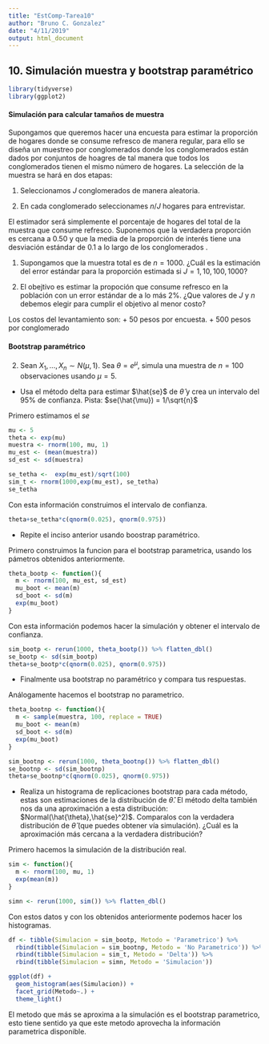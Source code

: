 ```yaml
---
title: "EstComp-Tarea10"
author: "Bruno C. Gonzalez"
date: "4/11/2019"
output: html_document
---
```


## 10. Simulación muestra y bootstrap paramétrico

```r
library(tidyverse)
library(ggplot2)
```


#### Simulación para calcular tamaños de muestra

Supongamos que queremos hacer una encuesta para estimar la proporción de hogares donde se consume refresco de manera regular, para ello se diseña un muestreo por conglomerados donde los conglomerados están dados por conjuntos de hoagres de tal manera que todos los conglomerados tienen el mismo número de hogares. La selección de la muestra se hará en dos etapas:
    
1. Seleccionamos $J$ conglomerados de manera aleatoria.

2. En cada conglomerado seleccionames $n/J$ hogares para entrevistar.

El estimador será simplemente el porcentaje de hogares del total 
de la muestra que consume refresco. Suponemos que la verdadera proporción es 
cercana a $0.50$ y que la media de la proporción de interés tiene una desviación 
estándar de $0.1$ a lo largo de los conglomerados .

1. Supongamos que la muestra total es de $n=1000$. ¿Cuál es la estimación del 
error estándar para la proporción estimada si $J=1,10,100,1000$?

2. El obejtivo es estimar la propoción que consume refresco en la población con 
un error estándar de a lo más $2\%$. ¿Que valores de $J$ y $n$ debemos elegir para
cumplir el objetivo al menor costo?

Los costos del levantamiento son: 
    + $50$ pesos por encuesta.
    + $500$ pesos por conglomerado
   
#### Bootstrap paramétrico

2. Sean $X_1,...,X_n \sim N(\mu, 1)$. Sea $\theta = e^{\mu}$, simula una muestra de $n=100$ observaciones usando $\mu=5$.

  + Usa el método delta para estimar $\hat{se}$ de $\hat{\theta}$ y crea un intervalo del $95\%$ de confianza. Pista: $se(\hat{\mu}) = 1/\sqrt{n}$

Primero estimamos el *se*
```r
mu <- 5
theta <- exp(mu)
muestra <- rnorm(100, mu, 1)
mu_est <- (mean(muestra))
sd_est <- sd(muestra)

se_tetha <-  exp(mu_est)/sqrt(100)
sim_t <- rnorm(1000,exp(mu_est), se_tetha)
se_tetha
```
  
Con esta información construimos el intervalo de confianza.

```r
theta+se_tetha*c(qnorm(0.025), qnorm(0.975))
```

  + Repite el inciso anterior usando boostrap paramétrico.
 
 
Primero construimos la funcion para el bootstrap parametrica, usando los pámetros obtenidos anteriormente. 
```r
theta_bootp <- function(){
  m <- rnorm(100, mu_est, sd_est)
  mu_boot <- mean(m)
  sd_boot <- sd(m)
  exp(mu_boot)
}
```
  
Con esta información podemos hacer la simulación y obtener el intervalo de confianza.

```r
sim_bootp <- rerun(1000, theta_bootp()) %>% flatten_dbl()
se_bootp <- sd(sim_bootp)
theta+se_bootp*c(qnorm(0.025), qnorm(0.975))
```

  
  + Finalmente usa bootstrap no paramétrico y compara tus respuestas.
  

Análogamente hacemos el bootstrap no parametrico.

```r
theta_bootnp <- function(){
  m <- sample(muestra, 100, replace = TRUE)
  mu_boot <- mean(m)
  sd_boot <- sd(m)
  exp(mu_boot)
}

sim_bootnp <- rerun(1000, theta_bootnp()) %>% flatten_dbl()
se_bootnp <- sd(sim_bootnp)
theta+se_bootnp*c(qnorm(0.025), qnorm(0.975))
```

  + Realiza un histograma de replicaciones bootstrap para cada método, estas son  estimaciones de la distribución de $\hat{\theta}$. El método delta también nos da una aproximación a esta distribución: $Normal(\hat{\theta},\hat{se}^2)$. Comparalos con la verdadera distribución de $\hat{\theta}$ (que puedes obtener vía simulación). ¿Cuál es la aproximación más cercana a la verdadera distribución?
  
Primero hacemos la simulación de la distribución real.

```r
sim <- function(){
  m <- rnorm(100, mu, 1)
  exp(mean(m))
}

simn <- rerun(1000, sim()) %>% flatten_dbl()
```

Con estos datos y con los obtenidos anteriormente podemos hacer los histogramas.

```r
df <- tibble(Simulacion = sim_bootp, Metodo = 'Parametrico') %>% 
  rbind(tibble(Simulacion = sim_bootnp, Metodo = 'No Parametrico')) %>% 
  rbind(tibble(Simulacion = sim_t, Metodo = 'Delta')) %>% 
  rbind(tibble(Simulacion = simn, Metodo = 'Simulacion'))

ggplot(df) +
  geom_histogram(aes(Simulacion)) +
  facet_grid(Metodo~.) +
  theme_light()
```


El metodo que más se aproxima a la simulación es el bootstrap parametrico, esto tiene sentido ya que este metodo aprovecha la información parametrica disponible.
